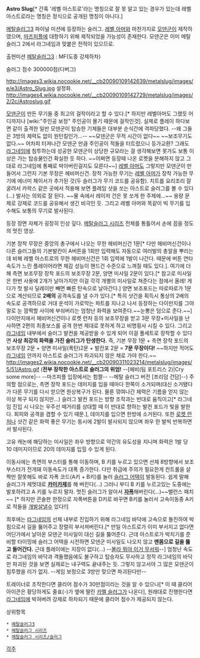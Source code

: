 '''Astro Slug'''[* 간혹 '레벨 아스트로'라는 명칭으로 잘 못 알고 있는 경우가 있는데 레벨 아스트로라는 명칭은 정식으로 공개된 명칭이 아니다.]

[[메탈슬러그3]] 파이널 미션에 등장하는 슬러그. [[레벨 아머]]와 마찬가지로 [[모덴군]]이 제작하였으며, [[마즈피플]]에 대항하기 위해 제작되었을 가능성이 존재한다. 모덴군은 이미 메탈슬러그 2에서 라그네임과 맞붙은 전적이 있으므로.

출현미션
[[메탈슬러그3]] : MF(도중 강제하차)

슬러그 점수
300000점(디버그)

http://images3.wikia.nocookie.net/__cb20090109142639/metalslug/images/e/e3/Astro_Slug.jpg
설정화.
http://images4.wikia.nocookie.net/__cb20090109142729/metalslug/images/2/2c/Astroslug.gif

[[모덴군]]이 만든 무기들 중 최고의 걸작이라고 할 수 있다.[* 하지만 레벨아머도 그랬듯 어디까지나 [wiki:"주인공 보정" 주인공이 몰기 때문에 걸작인것]. 실제로 플레이 하다보면 같이 출격한 일반 모덴군이 탑승한 기체들은 대부분 순식간에 격파당했다. --왜 그들은 3방의 체력도 없이 원턴킬인가...-- ~~모덴군은 무적 시간이 없다~~ ~~보조무기도 없다.~~ 어차피 터져나간 모덴군 만큼 주인공이 적들을 터트렸으니 등가교환? 그래도 [[라그네임]]에 침투하는데 성공한 모덴군이 상당한 규모라는 걸 생각해보면 못가도 보통 이상은 가는 탑승물인건 확실한 듯 하다. ~~어쩌면 등장때 나온 로켓을 분해하지 않고 그대로 라그네임에 통째로 박아버린걸지도 모른다~~] [[레벨 아머]]도 그렇지만 모덴군이 만들어서 그런지 기본 무장은 헤비머신건. 장착 가능한 무기는 [[레벨 아머]]가 장착 가능한 무기에 에너미 체이서가 추가된 것(두 슬러그가 무기 코드를 공유함). 치트를 요리조리 잘 굴려서 카왁스 같은 곳에서 적용해 보면 플레임 샷을 쏘는 아스트로 슬러그를 볼 수 있다(...) 발사는 의외로 잘 된다. ~~물 속에서 레이저 건은 못 쏘게 한 주제에...~~ 용량 문제로 강제로 코드를 공유해서 생긴 비극인 듯. 그리고 레벨 아머와 똑같이 빅 무기를 입수해도 보통의 무기로 발사된다.

등장 장면 자체가 굉장히 인상 깊다. [[메탈슬러그 시리즈]] 전체를 통틀어서 손에 꼽을 정도의 멋진 영상. 

기본 장착 무장은 중앙의 총구에서 나오는 무한 헤비머신건 1문[* 다만 헤비머신건이나 다른 슬러그들의 기본발칸이 A버튼을 1회만 입력해도 자동으로 여러발의 총알을 뿌리는데 비해 레벨 아스트로의 무한 헤비머신건은 1회 입력에 1발이 나간다. 때문에 버튼 연타 속도가 느린 플레이어라면 체감 성능이 핸드건 수준으로 느껴질 때도 있다.]. 여기에 더해 측면 보조무장 장착 포드의 보조무장 2문, 양면 미사일 2문이 있다.[* 참고로 미사일은 한번 사용에 2개가 날아가지만 이걸 각각 개별의 미사일로 쳐준다는 점에서 올레! 게다가 첫 발사 딜레이만 빼면 빠른 탄속으로 날아간다.] 양면 보조포드는 따로따로가 1문으로 계산되므로 '''2배의''' 공격속도를 낼 수가 있다.[* 특히 샷건을 획득시 통상의 2배의 속도로 공격하므로 거대 운석이 가로막는 파트를 지나고 나서 등장하는 다이만지를 그야말로 눈 깜짝할 사이에 부숴버리는 엄청난 화력을 보여준다.~~눈뽕은 덤으로 준다.~~] 다이만지에서 헤비머신건이나 로켓 런처 등의 보조무장을 받고 3문 무장+미사일을 난사하면 2편의 최종보스를 공격 한번 제대로 못하게 하고 비명횡사 시킬 수 있다. 그리고 [[라그네임]] 내부에서 슬러그 발컨을 제공받을 수 있게 되어 이걸 풀세트로 장착할 수 있다면 '''사상 최강의 화력을 가진 슬러그가 탄생한다.''' 즉, 기본 무장 1문 + 측면 장착 포드의 보조무장 2문 + 양면 미사일(폭탄)2문 + 발칸포 2문 = '''7문 무장이다!''' ~~하지만 적어도 [[라그네임]] 안까지 아스트로 슬러그가 파괴되지 않은 채로 가야 한다.~~
http://images2.wikia.nocookie.net/__cb20090311023214/metalslug/images/5/51/Astro.gif
('''전부 장착한 아스트로 슬러그의 위엄!''' --[헤비(팀 포트리스 2)|Cry some more]-- --마즈피플 입장에서는 험짤-- --메탈 슬러그 버전 [프리덤 건담]--)
주의할 점으로는, 측면 장착 포드는 데미지를 입을 때마다 한쪽이 소거되며(대신 소거됐다가 다른 무기를 다시 얻으면 원상복구가 된다. 물론 깎여나간 체력은 기름을 얻지 않는 이상 복구 되지 않지만...) 슬러그 발컨 포드는 방향 조작과는 반대로 움직이고[* 라그네임 진입 시 나오는 우주선 떼거리를 상대할 때 이 반대로 향하는 발컨 포드가 빛을 발한다. 회피와 공격을 겸할 수 있기 때문.], 데미지를 입으면 한방에 소거된다. 또한 [[로켓 런처]]나 샷건 같은 화력 좋은 무기는 동시에 2발이 발사되지 않으며 좌우 한 발씩 반복하면서 발사된다. 

고유 캐논에 해당하는 미사일은 좌우 방향으로 약간의 유도성을 지니며 화력은 1발 당 10 데미지이므로 20의 데미지를 입힐 수 있게 된다.

이동시에는 측면의 부스터를 통해 이동하며, B 키를 누르고 있으면 선체 8방향에서 보조 부스터가 전개돼 이동속도가 대폭 증가한다. 다만 취급에 주의가 필요한게 컨트롤을 살짝만 잘못해도 바로 자폭 코드(A키 + B키)를 눌러 [[메탈슬러그 시리즈/테크닉#s-6|슬러그 어택]]이 발동된다. 쉽게 말해 슬러그가 제멋대로 '''[[카미카제]]'''를 해 버린다(...) 그러니 부디 B 키를 누르고있는 도중에는 발포하려고 A 키를 누르지 말자. 멋진 슬러그가 알아서 '''[[자폭]]'''해버린다(...)~~밸런스 패치~~ [* 하지만 콘솔판 한정으로 자폭버튼을 D키로 바꾸면 B키를 눌러서 고속이동중 A키로 적들을 [[개발살]]낼수 있다!!]

최후에는 [[라그네임]]의 선체 내부로 진입하기 위해 라그네임 바닥에 고속으로 돌진하여 박힘으로서 길을 뚫어주고 장렬히 부서져버린다.[* 만일 아스트로가 이미 부서지고 없다면 어딘가에서 날아온 모덴군 미사일이 대신 길을 뚫어준다. 근데 아스트로가 박치기를 준비할 타이밍에 슬러그 어택을 시전하면 모덴군 미사일도 나오지 않고 '''맨몸으로 길을 뚫고 들어간다.''' 근데 플레이에는 지장이 없다(...) --[[몰라 뭐야 이거 무서워]]--] 엄청난 속도로 라그네임의 바닥과 격돌했음에도 불구하고 탑승자도 무사하고 정작 라그네임의 바닥만 파괴된 것을 보면 실제로는 내구력도 끝내주는 듯. 그렇지 않고서야 그 많은 모덴군이 침투했을 리가 없지. --게임 보정으로 3방만 맞으면 파괴된다만--

트레이너로 조작한다면 클리어 점수가 30만점이라는 것을 알 수 있으나[* 이 때 클리어 아이콘은 황당하게도 줄표(-)가 옆에 딸린 [[카멜 슬러그]]가 나온다], 원래대로 진행한다면 [[라그네임]]에 박혀버려 강제로 하차되기 때문에 클리어 점수가 제공되지 않는다.

상위항목
 * [[메탈슬러그3]]
 * [[메탈슬러그 시리즈]]
 * [[메탈슬러그 시리즈/슬러그]]
 
[[각주]]
